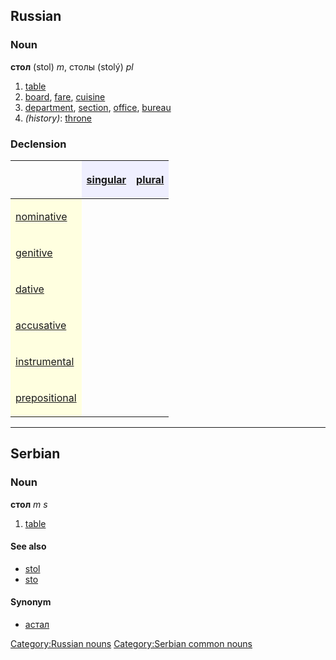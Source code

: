 ==Russian==
[[Category:Russian nouns]]
===Noun===
'''стол''' (stol) ''m'', столы (stolý) ''pl''

#[[table]]
#[[board]], [[fare]], [[cuisine]]
#[[department]], [[section]], [[office]], [[bureau]]
#''(history)'': [[throne]]

===Declension===
{| border="1" cellpadding="4" cellspacing="0"
!
! style="background-color: #EFEFFF" align="center"|[[singular]]
! style="background-color: #EFEFFF" align="center"|[[plural]]
|-
! style="background-color: #FFFFE0" align="left"|[[nominative case|nominative]]
| align="center"|{{RUchar|стол}}
| align="center"|{{RUchar|столы́}}
|-
! style="background-color: #FFFFE0" align="left"|[[genitive case|genitive]]
| align="center"|{{RUchar|стола́}}
| align="center"|{{RUchar|столо́в}}
|-
! style="background-color: #FFFFE0" align="left"|[[dative case|dative]]
| align="center"|{{RUchar|столу́}}
| align="center"|{{RUchar|стола́м}}
|-
! style="background-color: #FFFFE0" align="left"|[[accusative case|accusative]]
| align="center"|{{RUchar|стол}}
| align="center"|{{RUchar|столы́}}
|-
! style="background-color: #FFFFE0" align="left"|[[instrumental case|instrumental]]
| align="center"|{{RUchar|столо́м}}
| align="center"|{{RUchar|стола́ми}}
|-
! style="background-color: #FFFFE0" align="left"|[[prepositional case|prepositional]]
| align="center"|{{RUchar|о столе́}}
| align="center"|{{RUchar|о стола́х}}
|}

----

==Serbian==
===Noun===
'''стол''' ''m s''
#[[table]]
====See also====
*[[stol]]
*[[sto]]
====Synonym====
*[[астал]]
[[Category:Serbian common nouns]]